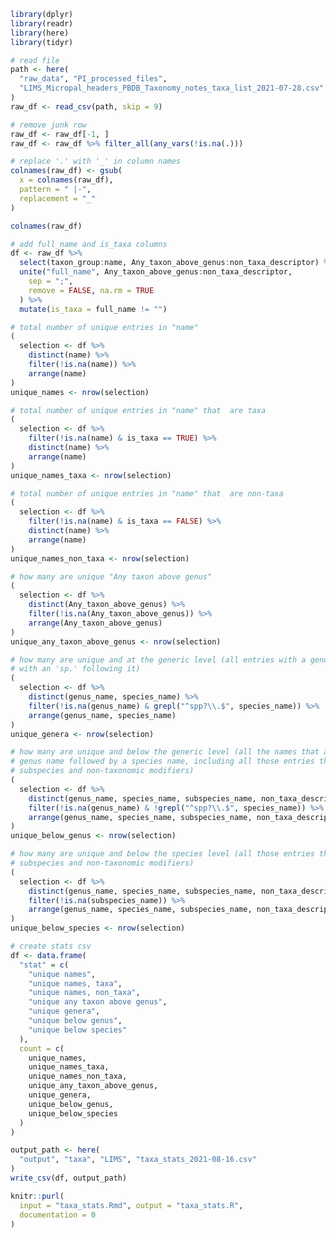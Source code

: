 ```r
library(dplyr)
library(readr)
library(here)
library(tidyr)
```

```r
# read file
path <- here(
  "raw_data", "PI_processed_files",
  "LIMS_Micropal_headers_PBDB_Taxonomy_notes_taxa_list_2021-07-28.csv"
)
raw_df <- read_csv(path, skip = 9)

# remove junk row
raw_df <- raw_df[-1, ]
raw_df <- raw_df %>% filter_all(any_vars(!is.na(.)))

# replace '.' with '_' in column names
colnames(raw_df) <- gsub(
  x = colnames(raw_df),
  pattern = " |-",
  replacement = "_"
)
```

```r
colnames(raw_df)
```

```r
# add full_name and is_taxa columns
df <- raw_df %>%
  select(taxon_group:name, Any_taxon_above_genus:non_taxa_descriptor) %>%
  unite("full_name", Any_taxon_above_genus:non_taxa_descriptor,
    sep = ";",
    remove = FALSE, na.rm = TRUE
  ) %>%
  mutate(is_taxa = full_name != "")
```

```r
# total number of unique entries in "name"
(
  selection <- df %>%
    distinct(name) %>%
    filter(!is.na(name)) %>%
    arrange(name)
)
unique_names <- nrow(selection)
```

```r
# total number of unique entries in "name" that  are taxa
(
  selection <- df %>%
    filter(!is.na(name) & is_taxa == TRUE) %>%
    distinct(name) %>%
    arrange(name)
)
unique_names_taxa <- nrow(selection)
```

```r
# total number of unique entries in "name" that  are non-taxa
(
  selection <- df %>%
    filter(!is.na(name) & is_taxa == FALSE) %>%
    distinct(name) %>%
    arrange(name)
)
unique_names_non_taxa <- nrow(selection)
```

```r
# how many are unique "Any taxon above genus"
(
  selection <- df %>%
    distinct(Any_taxon_above_genus) %>%
    filter(!is.na(Any_taxon_above_genus)) %>%
    arrange(Any_taxon_above_genus)
)
unique_any_taxon_above_genus <- nrow(selection)
```

```r
# how many are unique and at the generic level (all entries with a genus name
# with an 'sp.' following it)
(
  selection <- df %>%
    distinct(genus_name, species_name) %>%
    filter(!is.na(genus_name) & grepl("^spp?\\.$", species_name)) %>%
    arrange(genus_name, species_name)
)
unique_genera <- nrow(selection)
```

```r
# how many are unique and below the generic level (all the names that are a
# genus name followed by a species name, including all those entries that have
# subspecies and non-taxonomic modifiers)
(
  selection <- df %>%
    distinct(genus_name, species_name, subspecies_name, non_taxa_descriptor) %>%
    filter(!is.na(genus_name) & !grepl("^spp?\\.$", species_name)) %>%
    arrange(genus_name, species_name, subspecies_name, non_taxa_descriptor)
)
unique_below_genus <- nrow(selection)
```

```r
# how many are unique and below the species level (all those entries that have
# subspecies and non-taxonomic modifiers)
(
  selection <- df %>%
    distinct(genus_name, species_name, subspecies_name, non_taxa_descriptor) %>%
    filter(!is.na(subspecies_name)) %>%
    arrange(genus_name, species_name, subspecies_name, non_taxa_descriptor)
)
unique_below_species <- nrow(selection)
```


```r
# create stats csv
df <- data.frame(
  "stat" = c(
    "unique names",
    "unique names, taxa",
    "unique names, non_taxa",
    "unique any taxon above genus",
    "unique genera",
    "unique below genus",
    "unique below species"
  ),
  count = c(
    unique_names,
    unique_names_taxa,
    unique_names_non_taxa,
    unique_any_taxon_above_genus,
    unique_genera,
    unique_below_genus,
    unique_below_species
  )
)
```

```r
output_path <- here(
  "output", "taxa", "LIMS", "taxa_stats_2021-08-16.csv"
)
write_csv(df, output_path)
```

```r
knitr::purl(
  input = "taxa_stats.Rmd", output = "taxa_stats.R",
  documentation = 0
)
```
